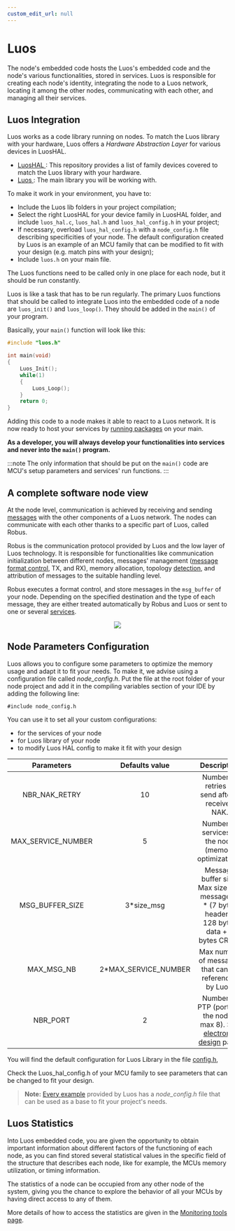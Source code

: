 ```yaml
---
custom_edit_url: null
---
```



# Luos

The node's embedded code hosts the Luos's embedded code and the node's various functionalities, stored in services. Luos is responsible for creating each node's identity, integrating the node to a Luos network, locating it among the other nodes, communicating with each other, and managing all their services.

## Luos Integration

Luos works as a code library running on nodes. To match the Luos library with your hardware, Luos offers a _Hardware Abstraction Layer_ for various devices in <Tooltip def={customFields.luoshal_def}>LuosHAL</Tooltip>.

- <a href="https://github.com/Luos-io/LuosHAL" target="_blank" rel="external nofollow">
    LuosHAL
    <IconExternalLink width="10"></IconExternalLink>
  </a>
  : This repository provides a list of family devices covered to match the Luos library
  with your hardware.
- <a href="https://github.com/Luos-io/Luos" target="_blank" rel="external nofollow">
    Luos
    <IconExternalLink width="10"></IconExternalLink>
  </a>
  : The main library you will be working with.

To make it work in your environment, you have to:

- Include the Luos lib folders in your project compilation;
- Select the right LuosHAL for your device family in LuosHAL folder, and include `luos_hal.c`, `luos_hal.h` and `luos_hal_config.h` in your project;
- If necessary, overload `luos_hal_config.h` with a `node_config.h` file describing specificities of your node. The default configuration created by Luos is an example of an MCU family that can be modified to fit with your design (e.g. match pins with your design);
- Include `luos.h` on your main file.

The Luos functions need to be called only in one place for each node, but it should be run constantly.

Luos is like a task that has to be run regularly. The primary Luos functions that should be called to integrate Luos into the embedded code of a node are `luos_init()` and `luos_loop()`. They should be added in the `main()` of your program.

Basically, your `main()` function will look like this:

```c
#include "luos.h"

int main(void)
{
    Luos_Init();
    while(1)
    {
        Luos_Loop();
    }
    return 0;
}
```

Adding this code to a <Tooltip def={customFields.node_def}>node</Tooltip> makes it able to react to a Luos network. It is now ready to host your services by [running packages](../package) on your main.

**As a developer, you will always develop your functionalities into services and never into the `main()` program.**

:::note
The only information that should be put on the `main()` code are MCU's setup parameters and services' run functions.
:::

## A complete software node view

At the node level, communication is achieved by receiving and sending [messages](../message) with the other components of a Luos network. The nodes can communicate with each other thanks to a specific part of Luos, called Robus.

Robus is the communication protocol provided by Luos and the low layer of Luos technology. It is responsible for functionalities like communication initialization between different nodes, messages' management ([message format control](../message), TX, and RX), memory allocation, topology [detection](/docs/luos-technology/services/routing-table), and attribution of messages to the suitable handling level.

Robus executes a format control, and store messages in the `msg_buffer` of your node. Depending on the specified destination and the type of each message, they are either treated automatically by Robus and Luos or sent to one or several [services](../services).

<div align="center">
  <Image src="/img/NodeFlow.svg" darkSrc="/img/NodeFlow-dark.svg" />
</div>

## Node Parameters Configuration

Luos allows you to configure some parameters to optimize the memory usage and adapt it to fit your needs. To make it, we advise using a configuration file called _node_config.h_. Put the file at the root folder of your node project and add it in the compiling variables section of your IDE by adding the following line:

`#include node_config.h`

You can use it to set all your custom configurations:

- for the services of your node
- for Luos library of your node
- to modify Luos HAL config to make it fit with your design

|     Parameters     |    Defaults value     |                                                    Description                                                     |
| :----------------: | :-------------------: | :----------------------------------------------------------------------------------------------------------------: |
|   NBR_NAK_RETRY    |          10           |                                  Number of retries to send after a received NAK.                                   |
| MAX_SERVICE_NUMBER |           5           |                               Number of services in the node (memory optimization).                                |
|  MSG_BUFFER_SIZE   |      3\*size_msg      |         Message buffer size. Max size of a message (3 \* (7 bytes header + 128 bytes data + 2 bytes CRC)).         |
|     MAX_MSG_NB     | 2\*MAX_SERVICE_NUMBER |                               Max number of messages that can be referenced by Luos.                               |
|      NBR_PORT      |           2           | Number of PTP (port) on the node ( max 8). See [electronic design](../../hardware-consideration/electronics) page. |

You will find the default configuration for Luos Library in the file <a href="https://github.com/Luos-io/luos_engine/blob/main/network/robus/inc/config.h" target="_blank" rel="external nofollow">config.h<IconExternalLink width="10"></IconExternalLink></a>,

Check the Luos_hal_config.h of your MCU family to see parameters that can be changed to fit your design.

> **Note:** <a href="https://github.com/Luos-io/luos_engine/tree/main/examples" target="_blank" rel="external nofollow">Every example</a> provided by Luos has a _node_config.h_ file that can be used as a base to fit your project's needs.

## Luos Statistics

Into Luos embedded code, you are given the opportunity to obtain important information about different factors of the functioning of each node, as you can find stored several statistical values in the specific field of the structure that describes each node, like for example, the MCUs memory utilization, or timing information.

The statistics of a node can be occupied from any other node of the system, giving you the chance to explore the behavior of all your MCUs by having direct access to any of them.

More details of how to access the statistics are given in the [Monitoring tools page](../../tools/monitoring).
